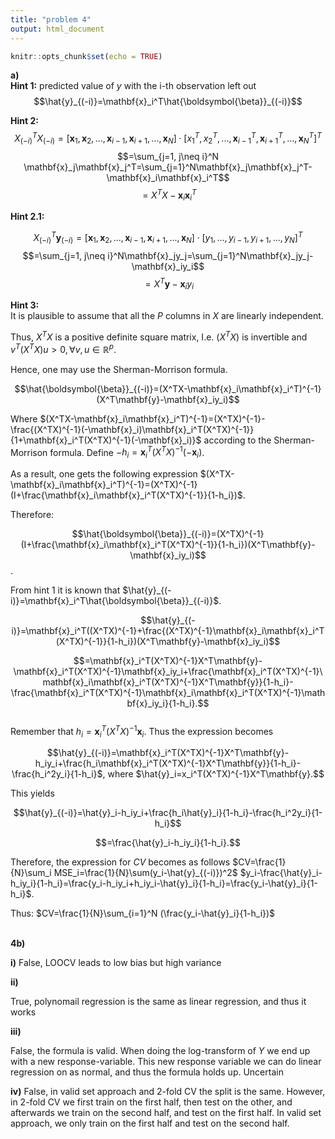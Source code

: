 ---
title: "problem 4"
output: html_document
---

```{r setup, include=FALSE}
knitr::opts_chunk$set(echo = TRUE)
```
**a)**\
**Hint 1:** predicted value of $y$ with the i-th observation left out
 $$\hat{y}_{(-i)}=\mathbf{x}_i^T\hat{\boldsymbol{\beta}}_{(-i)}$$

**Hint 2:** 
$$X_{(-i)}^TX_{(-i)}=[\mathbf{x}_1,\mathbf{x}_2,...,\mathbf{x}_{i-1},\mathbf{x}_{i+1},...,\mathbf{x}_N]\cdot[x_1^T,x_2^T,...,\mathbf{x}_{i-1}^T,\mathbf{x}_{i+1}^T,...,\mathbf{x}_N^T]^T$$
$$=\sum_{j=1, j\neq i}^N \mathbf{x}_j\mathbf{x}_j^T=\sum_{j=1}^N\mathbf{x}_j\mathbf{x}_j^T-\mathbf{x}_i\mathbf{x}_i^T$$
$$=X^TX-\mathbf{x}_i\mathbf{x}_i^T$$

**Hint 2.1:**\

$$X_{(-i)}^T\mathbf{y}_{(-i)}=[\mathbf{x}_1,\mathbf{x}_2,...,\mathbf{x}_{i-1},\mathbf{x}_{i+1},...,\mathbf{x}_N]\cdot[y_1,...,y_{i-1},y_{i+1},...,y_N]^T$$
$$=\sum_{j=1, j\neq i}^N\mathbf{x}_jy_j=\sum_{j=1}^N\mathbf{x}_jy_j-\mathbf{x}_iy_i$$
$$=X^T\mathbf{y}-\mathbf{x}_iy_i$$


**Hint 3:**\
It is plausible to assume that all the $P$ columns in $X$ are linearly independent.

Thus, $X^TX$ is a positive definite square matrix, I.e. $(X^TX)$ is invertible and $v^T(X^TX)u>0, \forall v,u\in\mathbb{R}^p$.

Hence, one may use the Sherman-Morrison formula.

$$\hat{\boldsymbol{\beta}}_{(-i)}=(X^TX-\mathbf{x}_i\mathbf{x}_i^T)^{-1}(X^T\mathbf{y}-\mathbf{x}_iy_i)$$

Where $(X^TX-\mathbf{x}_i\mathbf{x}_i^T)^{-1}=(X^TX)^{-1}-\frac{(X^TX)^{-1}(-\mathbf{x}_i)\mathbf{x}_i^T(X^TX)^{-1}}{1+\mathbf{x}_i^T(X^TX)^{-1}(-\mathbf{x}_i)}$
according to the Sherman-Morrison formula. Define $-h_i=\mathbf{x}_i^T(X^TX)^{-1}(-\mathbf{x}_i)$.

As a result, one gets the following expression $(X^TX-\mathbf{x}_i\mathbf{x}_i^T)^{-1}=(X^TX)^{-1}(I+\frac{\mathbf{x}_i\mathbf{x}_i^T(X^TX)^{-1}}{1-h_i})$.

Therefore:

$$\hat{\boldsymbol{\beta}}_{(-i)}=(X^TX)^{-1}(I+\frac{\mathbf{x}_i\mathbf{x}_i^T(X^TX)^{-1}}{1-h_i})(X^T\mathbf{y}-\mathbf{x}_iy_i)$$.

From hint 1 it is known that $\hat{y}_{(-i)}=\mathbf{x}_i^T\hat{\boldsymbol{\beta}}_{(-i)}$.

$$\hat{y}_{(-i)}=\mathbf{x}_i^T((X^TX)^{-1}+\frac{(X^TX)^{-1}\mathbf{x}_i\mathbf{x}_i^T(X^TX)^{-1}}{1-h_i})(X^T\mathbf{y}-\mathbf{x}_iy_i)$$

$$=\mathbf{x}_i^T(X^TX)^{-1}X^T\mathbf{y}-\mathbf{x}_i^T(X^TX)^{-1}\mathbf{x}_iy_i+\frac{\mathbf{x}_i^T(X^TX)^{-1}\mathbf{x}_i\mathbf{x}_i^T(X^TX)^{-1}X^T\mathbf{y}}{1-h_i}-\frac{\mathbf{x}_i^T(X^TX)^{-1}\mathbf{x}_i\mathbf{x}_i^T(X^TX)^{-1}\mathbf{x}_iy_i}{1-h_i}.$$ \
Remember that $h_i=\mathbf{x}_i^T(X^TX)^{-1}\mathbf{x}_i$. Thus the expression becomes

$$\hat{y}_{(-i)}=\mathbf{x}_i^T(X^TX)^{-1}X^T\mathbf{y}-h_iy_i+\frac{h_i\mathbf{x}_i^T(X^TX)^{-1}X^T\mathbf{y}}{1-h_i}-\frac{h_i^2y_i}{1-h_i}$, where $\hat{y}_i=x_i^T(X^TX)^{-1}X^T\mathbf{y}.$$

This yields

$$\hat{y}_{(-i)}=\hat{y}_i-h_iy_i+\frac{h_i\hat{y}_i}{1-h_i}-\frac{h_i^2y_i}{1-h_i}$$

$$=\frac{\hat{y}_i-h_iy_i}{1-h_i}.$$



Therefore, the expression for $CV$ becomes as follows
$CV=\frac{1}{N}\sum_i MSE_i=\frac{1}{N}\sum(y_i-\hat{y}_{(-i)})^2$
$y_i-\frac{\hat{y}_i-h_iy_i}{1-h_i}=\frac{y_i-h_iy_i+h_iy_i-\hat{y}_i}{1-h_i}=\frac{y_i-\hat{y}_i}{1-h_i}$.

Thus: $CV=\frac{1}{N}\sum_{i=1}^N (\frac{y_i-\hat{y}_i}{1-h_i})$\
\

**4b)**

**i)**
False, LOOCV leads to low bias but high variance

**ii)**

True, polynomail regression is the same as linear regression, and thus it works

**iii)**

False, the formula is valid. When doing the log-transform of $Y$ we end up with a new response-variable. This new response variable we can do linear regression on as normal, and thus the formula holds up.
Uncertain

**iv)**
False, in valid set approach and 2-fold CV the split is the same. However, in 2-fold CV we first train on the first half, then test on the other, and afterwards we train on the second half, and test on the first half. In valid set approach, we only train on the first half and test on the second half.



























